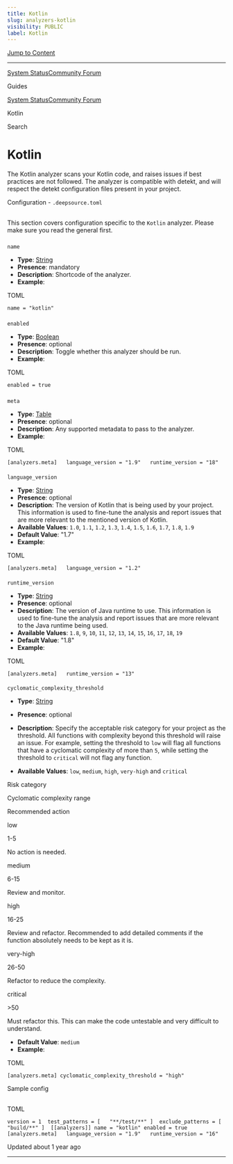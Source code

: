 ```yaml
---
title: Kotlin
slug: analyzers-kotlin
visibility: PUBLIC
label: Kotlin
---
```

[Jump to Content](#content)

* * *

[System Status](https://deepsourcestatus.com/)[Community Forum](https://discuss.deepsource.com/)

Guides

[System Status](https://deepsourcestatus.com/)[Community Forum](https://discuss.deepsource.com/)

Kotlin

Search

Kotlin
======

The Kotlin analyzer scans your Kotlin code, and raises issues if best practices are not followed. The analyzer is compatible with detekt, and will respect the detekt configuration files present in your project.

Configuration - `.deepsource.toml`

[](#configuration---deepsourcetoml)
-------------------------------------------------------------------------

This section covers configuration specific to the `Kotlin` analyzer. Please make sure you read the general first.

### 

`name`

[](#name)

*   **Type**: [String](https://toml.io/en/v1.0.0#string)
*   **Presence**: mandatory
*   **Description**: Shortcode of the analyzer.
*   **Example**:

TOML

`name = "kotlin"`

### 

`enabled`

[](#enabled)

*   **Type**: [Boolean](https://toml.io/en/v1.0.0#boolean)
*   **Presence**: optional
*   **Description**: Toggle whether this analyzer should be run.
*   **Example**:

TOML

`enabled = true`

### 

`meta`

[](#meta)

*   **Type**: [Table](https://toml.io/en/v1.0.0#table)
*   **Presence**: optional
*   **Description**: Any supported metadata to pass to the analyzer.
*   **Example**:

TOML

`[analyzers.meta]   language_version = "1.9"   runtime_version = "18"`

#### 

`language_version`

[](#language_version)

*   **Type**: [String](https://toml.io/en/v1.0.0#string)
*   **Presence**: optional
*   **Description**: The version of Kotlin that is being used by your project. This information is used to fine-tune the analysis and report issues that are more relevant to the mentioned version of Kotlin.
*   **Available Values**: `1.0`, `1.1`, `1.2`, `1.3`, `1.4`, `1.5`, `1.6`, `1.7`, `1.8`, `1.9`
*   **Default Value**: "1.7"
*   **Example**:

TOML

`[analyzers.meta]   language_version = "1.2"`

#### 

`runtime_version`

[](#runtime_version)

*   **Type**: [String](https://toml.io/en/v1.0.0#string)
*   **Presence**: optional
*   **Description**: The version of Java runtime to use. This information is used to fine-tune the analysis and report issues that are more relevant to the Java runtime being used.
*   **Available Values**: `1.8`, `9`, `10`, `11`, `12`, `13`, `14`, `15`, `16`, `17`, `18`, `19`
*   **Default Value**: "1.8"
*   **Example**:

TOML

`[analyzers.meta]   runtime_version = "13"`

#### 

`cyclomatic_complexity_threshold`

[](#cyclomatic_complexity_threshold)

*   **Type**: [String](https://toml.io/en/v1.0.0#string)
    
*   **Presence**: optional
    
*   **Description**: Specify the acceptable risk category for your project as the threshold. All functions with complexity beyond this threshold will raise an issue. For example, setting the threshold to `low` will flag all functions that have a cyclomatic complexity of more than `5`, while setting the threshold to `critical` will not flag any function.
    
*   **Available Values**: `low`, `medium`, `high`, `very-high` and `critical`
    

Risk category

Cyclomatic complexity range

Recommended action

low

1-5

No action is needed.

medium

6-15

Review and monitor.

high

16-25

Review and refactor. Recommended to add detailed comments if the function absolutely needs to be kept as it is.

very-high

26-50

Refactor to reduce the complexity.

critical

\>50

Must refactor this. This can make the code untestable and very difficult to understand.

*   **Default Value**: `medium`
*   **Example**:

TOML

`[analyzers.meta] cyclomatic_complexity_threshold = "high"`

Sample config

[](#sample-config)
-----------------------------------

TOML

`version = 1  test_patterns = [   "**/test/**" ]  exclude_patterns = [   "build/**" ]  [[analyzers]] name = "kotlin" enabled = true    [analyzers.meta]   language_version = "1.9"   runtime_version = "16"`

Updated about 1 year ago

* * *
